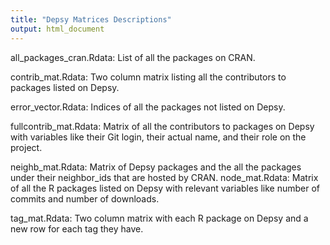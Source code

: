 ```yaml
---
title: "Depsy Matrices Descriptions"
output: html_document
---
```


all_packages_cran.Rdata:
  List of all the packages on CRAN. 
  
contrib_mat.Rdata: Two column matrix listing all the contributors to packages listed on Depsy.

error_vector.Rdata: Indices of all the packages not listed on Depsy.

fullcontrib_mat.Rdata: Matrix of all the contributors to packages on Depsy with variables like their Git login, their actual name, and their role on the project.

neighb_mat.Rdata: Matrix of Depsy packages and the all the packages under their neighbor_ids that are hosted by CRAN.
node_mat.Rdata: Matrix of all the R packages listed on Depsy with relevant variables like number of commits and number of downloads.

tag_mat.Rdata: Two column matrix with each R package on Depsy and a new row for each tag they have.

